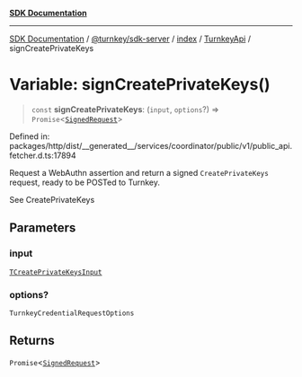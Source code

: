 [**SDK Documentation**](../../../../../../README.mdx)

***

[SDK Documentation](../../../../../../packages.mdx) / [@turnkey/sdk-server](../../../../README.mdx) / [index](../../../README.mdx) / [TurnkeyApi](../README.mdx) / signCreatePrivateKeys

# Variable: signCreatePrivateKeys()

> `const` **signCreatePrivateKeys**: (`input`, `options`?) => `Promise`\<[`SignedRequest`](../../../../../http/index/type-aliases/SignedRequest.mdx)\>

Defined in: packages/http/dist/\_\_generated\_\_/services/coordinator/public/v1/public\_api.fetcher.d.ts:17894

Request a WebAuthn assertion and return a signed `CreatePrivateKeys` request, ready to be POSTed to Turnkey.

See CreatePrivateKeys

## Parameters

### input

[`TCreatePrivateKeysInput`](../type-aliases/TCreatePrivateKeysInput.mdx)

### options?

`TurnkeyCredentialRequestOptions`

## Returns

`Promise`\<[`SignedRequest`](../../../../../http/index/type-aliases/SignedRequest.mdx)\>
